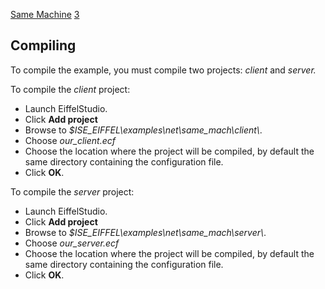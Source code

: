 [[Property:title|Same Machine]]
[[Property:weight|3]]
==Compiling==

To compile the example, you must compile two projects: ''client'' and ''server.'' 

To compile the ''client'' project: 
* Launch EiffelStudio. 
* Click '''Add project'''
* Browse to ''$ISE_EIFFEL\examples\net\same_mach\client\''. 
* Choose ''our_client.ecf''
* Choose the location where the project will be compiled, by default the same directory containing the configuration file. 
* Click '''OK'''. 

To compile the ''server'' project: 
* Launch EiffelStudio. 
* Click '''Add project'''
* Browse to ''$ISE_EIFFEL\examples\net\same_mach\server\''. 
* Choose ''our_server.ecf''
* Choose the location where the project will be compiled, by default the same directory containing the configuration file. 
* Click '''OK'''. 





